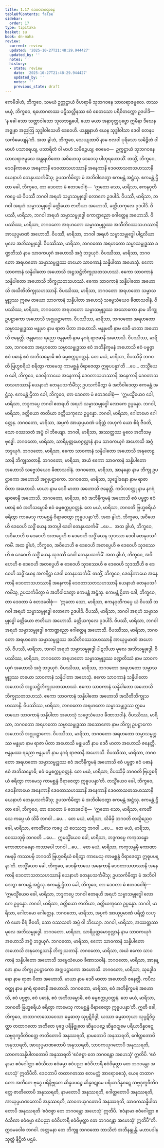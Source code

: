 ```yaml
---
title: 1.17 ဒေဝတာရောစန
tableOfContents: false
sidebar:
  order: 17
type: tipitaka
basket: su
book: dn-maha
review:
  current: review
  updated: '2025-10-27T21:48:29.944427'
  updated_by: ''
  notes: ''
  history:
  - state: review
    date: '2025-10-27T21:48:29.944427'
    updated_by: ''
    notes: ''
    previous_state: draft
---
```



<ReviewStatus review={frontmatter.review} showDetails={true} />

<HypothesisAnnotation frontmatter={frontmatter} />

<DynamicBreadcrumb />

<Division number="91" book="dn-maha" e="ch" v="7" p="42">

<Paragraph number="181" book="dn-maha">
ဧကမိဒါဟံ, ဘိက္ခဝေ, သမယံ ဥက္ကဋ္ဌာယံ ဝိဟရာမိ သုဘဂဝနေ သာလရာဇမူလေ. တဿ မယှံ, ဘိက္ခဝေ, ရဟောဂတဿ ပဋိသလ္လီနဿ ဧဝံ စေတသော ပရိဝိတက္ကော ဥဒပါဒိ—  ‘န ခေါ သော သတ္တာဝါသော သုလဘရူပေါ, ယော မယာ အနာဝုတ္ထပုဗ္ဗော ဣမိနာ ဒီဃေန အဒ္ဓုနာ အညတြ သုဒ္ဓါဝါသေဟိ ဒေဝေဟိ. ယန္နူနာဟံ ယေန သုဒ္ဓါဝါသာ ဒေဝါ တေနုပသင်္ကမေယျန်’တိ. အထ ခွါဟံ, ဘိက္ခဝေ, သေယျထာပိ နာမ ဗလဝါ ပုရိသော သမိဉ္ဇိတံ ဝါ ဗာဟံ ပသာရေယျ, ပသာရိတံ ဝါ ဗာဟံ သမိဉ္ဇေယျ; ဧဝမေဝ—  ဥက္ကဋ္ဌာယံ သုဘဂဝနေ သာလရာဇမူလေ အန္တရဟိတော အဝိဟေသု ဒေဝေသု ပါတုရဟောသိံ. တသ္မိံ, ဘိက္ခဝေ, ဒေဝနိကာယေ အနေကာနိ ဒေဝတာသဟဿာနိ အနေကာနိ ဒေဝတာသတသဟဿာနိ ယေနာဟံ တေနုပသင်္ကမိံသု; ဥပသင်္ကမိတွာ မံ အဘိဝါဒေတွာ ဧကမန္တံ အဋ္ဌံသု. ဧကမန္တံ ဌိတာ ခေါ, ဘိက္ခဝေ, တာ ဒေဝတာ မံ ဧတဒဝေါစုံ—  ‘ဣတော သော, မာရိသာ, ဧကနဝုတိကပ္ပေ ယံ ဝိပဿီ ဘဂဝါ အရဟံ သမ္မာသမ္ဗုဒ္ဓေါ လောကေ ဥဒပါဒိ. ဝိပဿီ, မာရိသာ, ဘဂဝါ အရဟံ သမ္မာသမ္ဗုဒ္ဓေါ ခတ္တိယော ဇာတိယာ အဟောသိ, ခတ္တိယကုလေ ဥဒပါဒိ. ဝိပဿီ, မာရိသာ, ဘဂဝါ အရဟံ သမ္မာသမ္ဗုဒ္ဓေါ ကောဏ္ဍညော ဂေါတ္တေန အဟောသိ. ဝိပဿိဿ, မာရိသာ, ဘဂဝတော အရဟတော သမ္မာသမ္ဗုဒ္ဓဿ အသီတိဝဿသဟဿာနိ အာယုပ္ပမာဏံ အဟောသိ. ဝိပဿီ, မာရိသာ, ဘဂဝါ အရဟံ သမ္မာသမ္ဗုဒ္ဓေါ ပါဋလိယာ မူလေ အဘိသမ္ဗုဒ္ဓေါ. ဝိပဿိဿ, မာရိသာ, ဘဂဝတော အရဟတော သမ္မာသမ္ဗုဒ္ဓဿ ခဏ္ဍတိဿံ နာမ သာဝကယုဂံ အဟောသိ အဂ္ဂံ ဘဒ္ဒယုဂံ. ဝိပဿိဿ, မာရိသာ, ဘဂဝတော အရဟတော သမ္မာသမ္ဗုဒ္ဓဿ တယော သာဝကာနံ သန္နိပါတာ အဟေသုံ. ဧကော သာဝကာနံ သန္နိပါတော အဟောသိ အဋ္ဌသဋ္ဌိဘိက္ခုသတသဟဿံ. ဧကော သာဝကာနံ သန္နိပါတော အဟောသိ ဘိက္ခုသတသဟဿံ. ဧကော သာဝကာနံ သန္နိပါတော အဟောသိ အသီတိဘိက္ခုသဟဿာနိ. ဝိပဿိဿ, မာရိသာ, ဘဂဝတော အရဟတော သမ္မာသမ္ဗုဒ္ဓဿ ဣမေ တယော သာဝကာနံ သန္နိပါတာ အဟေသုံ သဗ္ဗေသံယေဝ ခီဏာသဝါနံ. ဝိပဿိဿ, မာရိသာ, ဘဂဝတော အရဟတော သမ္မာသမ္ဗုဒ္ဓဿ အသောကော နာမ ဘိက္ခု ဥပဋ္ဌာကော အဟောသိ အဂ္ဂုပဋ္ဌာကော. ဝိပဿိဿ, မာရိသာ, ဘဂဝတော အရဟတော သမ္မာသမ္ဗုဒ္ဓဿ ဗန္ဓုမာ နာမ ရာဇာ ပိတာ အဟောသိ. ဗန္ဓုမတီ နာမ ဒေဝီ မာတာ အဟောသိ ဇနေတ္တိ. ဗန္ဓုမဿ ရညော ဗန္ဓုမတီ နာမ နဂရံ ရာဇဓာနီ အဟောသိ. ဝိပဿိဿ, မာရိသာ, ဘဂဝတော အရဟတော သမ္မာသမ္ဗုဒ္ဓဿ ဧဝံ အဘိနိက္ခမနံ အဟောသိ ဧဝံ ပဗ္ဗဇ္ဇာ ဧဝံ ပဓာနံ ဧဝံ အဘိသမ္ဗောဓိ ဧဝံ ဓမ္မစက္ကပ္ပဝတ္တနံ. တေ မယံ, မာရိသာ, ဝိပဿိမှိ ဘဂဝတိ ဗြဟ္မစရိယံ စရိတွာ ကာမေသု ကာမစ္ဆန္ဒံ ဝိရာဇေတွာ ဣဓူပပန္နာ’တိ …ပေ…
</Paragraph>

<Paragraph number="182" book="dn-maha">
တသ္မိံယေဝ ခေါ, ဘိက္ခဝေ, ဒေဝနိကာယေ အနေကာနိ ဒေဝတာသဟဿာနိ အနေကာနိ ဒေဝတာသတသဟဿာနိ ယေနာဟံ တေနုပသင်္ကမိံသု; ဥပသင်္ကမိတွာ မံ အဘိဝါဒေတွာ ဧကမန္တံ အဋ္ဌံသု. ဧကမန္တံ ဌိတာ ခေါ, ဘိက္ခဝေ, တာ ဒေဝတာ မံ ဧတဒဝေါစုံ—  ‘ဣမသ္မိံယေဝ ခေါ, မာရိသာ, ဘဒ္ဒကပ္ပေ ဘဂဝါ ဧတရဟိ အရဟံ သမ္မာသမ္ဗုဒ္ဓေါ လောကေ ဥပ္ပန္နော. ဘဂဝါ, မာရိသာ, ခတ္တိယော ဇာတိယာ ခတ္တိယကုလေ ဥပ္ပန္နော. ဘဂဝါ, မာရိသာ, ဂေါတမော ဂေါတ္တေန. ဘဂဝတော, မာရိသာ, အပ္ပကံ အာယုပ္ပမာဏံ ပရိတ္တံ လဟုကံ ယော စိရံ ဇီဝတိ, သော ဝဿသတံ အပ္ပံ ဝါ ဘိယျော. ဘဂဝါ, မာရိသာ, အဿတ္ထဿ မူလေ အဘိသမ္ဗုဒ္ဓေါ. ဘဂဝတော, မာရိသာ, သာရိပုတ္တမောဂ္ဂလ္လာနံ နာမ သာဝကယုဂံ အဟောသိ အဂ္ဂံ ဘဒ္ဒယုဂံ. ဘဂဝတော, မာရိသာ, ဧကော သာဝကာနံ သန္နိပါတော အဟောသိ အဍ္ဎတေဠသာနိ ဘိက္ခုသတာနိ. ဘဂဝတော, မာရိသာ, အယံ ဧကော သာဝကာနံ သန္နိပါတော အဟောသိ သဗ္ဗေသံယေဝ ခီဏာသဝါနံ. ဘဂဝတော, မာရိသာ, အာနန္ဒော နာမ ဘိက္ခု ဥပဋ္ဌာကော အဟောသိ အဂ္ဂုပဋ္ဌာကော. ဘဂဝတော, မာရိသာ, သုဒ္ဓေါဒနော နာမ ရာဇာ ပိတာ အဟောသိ. မာယာ နာမ ဒေဝီ မာတာ အဟောသိ ဇနေတ္တိ. ကပိလဝတ္ထု နာမ နဂရံ ရာဇဓာနီ အဟောသိ. ဘဂဝတော, မာရိသာ, ဧဝံ အဘိနိက္ခမနံ အဟောသိ ဧဝံ ပဗ္ဗဇ္ဇာ ဧဝံ ပဓာနံ ဧဝံ အဘိသမ္ဗောဓိ ဧဝံ ဓမ္မစက္ကပ္ပဝတ္တနံ. တေ မယံ, မာရိသာ, ဘဂဝတိ ဗြဟ္မစရိယံ စရိတွာ ကာမေသု ကာမစ္ဆန္ဒံ ဝိရာဇေတွာ ဣဓူပပန္နာ’တိ.
</Paragraph>

</Division>
<Division number="92" book="dn-maha" e="ch" v="7" p="44">

<Paragraph number="183" book="dn-maha">
အထ ခွါဟံ, ဘိက္ခဝေ, အဝိဟေဟိ ဒေဝေဟိ သဒ္ဓိံ ယေန အတပ္ပါ ဒေဝါ တေနုပသင်္ကမိံ …ပေ…  အထ ခွါဟံ, ဘိက္ခဝေ, အဝိဟေဟိ စ ဒေဝေဟိ အတပ္ပေဟိ စ ဒေဝေဟိ သဒ္ဓိံ ယေန သုဒဿာ ဒေဝါ တေနုပသင်္ကမိံ. အထ ခွါဟံ, ဘိက္ခဝေ, အဝိဟေဟိ စ ဒေဝေဟိ အတပ္ပေဟိ စ ဒေဝေဟိ သုဒဿေဟိ စ ဒေဝေဟိ သဒ္ဓိံ ယေန သုဒဿီ ဒေဝါ တေနုပသင်္ကမိံ. အထ ခွါဟံ, ဘိက္ခဝေ, အဝိဟေဟိ စ ဒေဝေဟိ အတပ္ပေဟိ စ ဒေဝေဟိ သုဒဿေဟိ စ ဒေဝေဟိ သုဒဿီဟိ စ ဒေဝေဟိ သဒ္ဓိံ ယေန အကနိဋ္ဌာ ဒေဝါ တေနုပသင်္ကမိံ. တသ္မိံ, ဘိက္ခဝေ, ဒေဝနိကာယေ အနေကာနိ ဒေဝတာသဟဿာနိ အနေကာနိ ဒေဝတာသတသဟဿာနိ ယေနာဟံ တေနုပသင်္ကမိံသု, ဥပသင်္ကမိတွာ မံ အဘိဝါဒေတွာ ဧကမန္တံ အဋ္ဌံသု.
</Paragraph>

<Paragraph number="184" book="dn-maha">
ဧကမန္တံ ဌိတာ ခေါ, ဘိက္ခဝေ, တာ ဒေဝတာ မံ ဧတဒဝေါစုံ—  ‘ဣတော သော, မာရိသာ, ဧကနဝုတိကပ္ပေ ယံ ဝိပဿီ ဘဂဝါ အရဟံ သမ္မာသမ္ဗုဒ္ဓေါ လောကေ ဥဒပါဒိ. ဝိပဿီ, မာရိသာ, ဘဂဝါ အရဟံ သမ္မာသမ္ဗုဒ္ဓေါ ခတ္တိယော ဇာတိယာ အဟောသိ. ခတ္တိယကုလေ ဥဒပါဒိ. ဝိပဿီ, မာရိသာ, ဘဂဝါ အရဟံ သမ္မာသမ္ဗုဒ္ဓေါ ကောဏ္ဍညော ဂေါတ္တေန အဟောသိ. ဝိပဿိဿ, မာရိသာ, ဘဂဝတော အရဟတော သမ္မာသမ္ဗုဒ္ဓဿ အသီတိဝဿသဟဿာနိ အာယုပ္ပမာဏံ အဟောသိ. ဝိပဿီ, မာရိသာ, ဘဂဝါ အရဟံ သမ္မာသမ္ဗုဒ္ဓေါ ပါဋလိယာ မူလေ အဘိသမ္ဗုဒ္ဓေါ. ဝိပဿိဿ, မာရိသာ, ဘဂဝတော အရဟတော သမ္မာသမ္ဗုဒ္ဓဿ ခဏ္ဍတိဿံ နာမ သာဝကယုဂံ အဟောသိ အဂ္ဂံ ဘဒ္ဒယုဂံ. ဝိပဿိဿ, မာရိသာ, ဘဂဝတော အရဟတော သမ္မာသမ္ဗုဒ္ဓဿ တယော သာဝကာနံ သန္နိပါတာ အဟေသုံ. ဧကော သာဝကာနံ သန္နိပါတော အဟောသိ အဋ္ဌသဋ္ဌိဘိက္ခုသတသဟဿံ. ဧကော သာဝကာနံ သန္နိပါတော အဟောသိ ဘိက္ခုသတသဟဿံ. ဧကော သာဝကာနံ သန္နိပါတော အဟောသိ အသီတိဘိက္ခုသဟဿာနိ. ဝိပဿိဿ, မာရိသာ, ဘဂဝတော အရဟတော သမ္မာသမ္ဗုဒ္ဓဿ ဣမေ တယော သာဝကာနံ သန္နိပါတာ အဟေသုံ သဗ္ဗေသံယေဝ ခီဏာသဝါနံ. ဝိပဿိဿ, မာရိသာ, ဘဂဝတော အရဟတော သမ္မာသမ္ဗုဒ္ဓဿ အသောကော နာမ ဘိက္ခု ဥပဋ္ဌာကော အဟောသိ အဂ္ဂုပဋ္ဌာကော. ဝိပဿိဿ, မာရိသာ, ဘဂဝတော အရဟတော သမ္မာသမ္ဗုဒ္ဓဿ ဗန္ဓုမာ နာမ ရာဇာ ပိတာ အဟောသိ ဗန္ဓုမတီ နာမ ဒေဝီ မာတာ အဟောသိ ဇနေတ္တိ. ဗန္ဓုမဿ ရညော ဗန္ဓုမတီ နာမ နဂရံ ရာဇဓာနီ အဟောသိ. ဝိပဿိဿ, မာရိသာ, ဘဂဝတော အရဟတော သမ္မာသမ္ဗုဒ္ဓဿ ဧဝံ အဘိနိက္ခမနံ အဟောသိ ဧဝံ ပဗ္ဗဇ္ဇာ ဧဝံ ပဓာနံ ဧဝံ အဘိသမ္ဗောဓိ, ဧဝံ ဓမ္မစက္ကပ္ပဝတ္တနံ. တေ မယံ, မာရိသာ, ဝိပဿိမှိ ဘဂဝတိ ဗြဟ္မစရိယံ စရိတွာ ကာမေသု ကာမစ္ဆန္ဒံ ဝိရာဇေတွာ ဣဓူပပန္နာ’တိ. တသ္မိံယေဝ ခေါ, ဘိက္ခဝေ, ဒေဝနိကာယေ အနေကာနိ ဒေဝတာသဟဿာနိ အနေကာနိ ဒေဝတာသတသဟဿာနိ ယေနာဟံ တေနုပသင်္ကမိံသု; ဥပသင်္ကမိတွာ မံ အဘိဝါဒေတွာ ဧကမန္တံ အဋ္ဌံသု. ဧကမန္တံ ဌိတာ ခေါ, ဘိက္ခဝေ, တာ ဒေဝတာ မံ ဧတဒဝေါစုံ—  ‘ဣတော သော, မာရိသာ, ဧကတိံသေ ကပ္ပေ ယံ သိခီ ဘဂဝါ …ပေ…  တေ မယံ, မာရိသာ, သိခိမှိ ဘဂဝတိ တသ္မိညေဝ ခေါ, မာရိသာ, ဧကတိံသေ ကပ္ပေ ယံ ဝေဿဘူ ဘဂဝါ …ပေ…  တေ မယံ, မာရိသာ, ဝေဿဘုမှိ ဘဂဝတိ …ပေ…  ဣမသ္မိံယေဝ ခေါ, မာရိသာ, ဘဒ္ဒကပ္ပေ ကကုသန္ဓော ကောဏာဂမနော ကဿပေါ ဘဂဝါ …ပေ…  တေ မယံ, မာရိသာ, ကကုသန္ဓမှိ ကောဏာဂမနမှိ ကဿပမှိ ဘဂဝတိ ဗြဟ္မစရိယံ စရိတွာ ကာမေသု ကာမစ္ဆန္ဒံ ဝိရာဇေတွာ ဣဓူပပန္နာ’တိ.
</Paragraph>

</Division>
<Division number="93" book="dn-maha" e="ch" v="7" p="45">

<Paragraph number="185" book="dn-maha">
တသ္မိံယေဝ ခေါ, ဘိက္ခဝေ, ဒေဝနိကာယေ အနေကာနိ ဒေဝတာသဟဿာနိ အနေကာနိ ဒေဝတာသတသဟဿာနိ ယေနာဟံ တေနုပသင်္ကမိံသု; ဥပသင်္ကမိတွာ မံ အဘိဝါဒေတွာ ဧကမန္တံ အဋ္ဌံသု. ဧကမန္တံ ဌိတာ ခေါ, ဘိက္ခဝေ, တာ ဒေဝတာ မံ ဧတဒဝေါစုံ—  ‘ဣမသ္မိံယေဝ ခေါ, မာရိသာ, ဘဒ္ဒကပ္ပေ ဘဂဝါ ဧတရဟိ အရဟံ သမ္မာသမ္ဗုဒ္ဓေါ လောကေ ဥပ္ပန္နော. ဘဂဝါ, မာရိသာ, ခတ္တိယော ဇာတိယာ, ခတ္တိယကုလေ ဥပ္ပန္နော. ဘဂဝါ, မာရိသာ, ဂေါတမော ဂေါတ္တေန. ဘဂဝတော, မာရိသာ, အပ္ပကံ အာယုပ္ပမာဏံ ပရိတ္တံ လဟုကံ ယော စိရံ ဇီဝတိ, သော ဝဿသတံ အပ္ပံ ဝါ ဘိယျော. ဘဂဝါ, မာရိသာ, အဿတ္ထဿ မူလေ အဘိသမ္ဗုဒ္ဓေါ. ဘဂဝတော, မာရိသာ, သာရိပုတ္တမောဂ္ဂလ္လာနံ နာမ သာဝကယုဂံ အဟောသိ အဂ္ဂံ ဘဒ္ဒယုဂံ. ဘဂဝတော, မာရိသာ, ဧကော သာဝကာနံ သန္နိပါတော အဟောသိ အဍ္ဎတေဠသာနိ ဘိက္ခုသတာနိ. ဘဂဝတော, မာရိသာ, အယံ ဧကော သာဝကာနံ သန္နိပါတော အဟောသိ သဗ္ဗေသံယေဝ ခီဏာသဝါနံ. ဘဂဝတော, မာရိသာ, အာနန္ဒော နာမ ဘိက္ခု ဥပဋ္ဌာကော အဂ္ဂုပဋ္ဌာကော အဟောသိ. ဘဂဝတော, မာရိသာ, သုဒ္ဓေါဒနော နာမ ရာဇာ ပိတာ အဟောသိ. မာယာ နာမ ဒေဝီ မာတာ အဟောသိ ဇနေတ္တိ. ကပိလဝတ္ထု နာမ နဂရံ ရာဇဓာနီ အဟောသိ. ဘဂဝတော, မာရိသာ, ဧဝံ အဘိနိက္ခမနံ အဟောသိ, ဧဝံ ပဗ္ဗဇ္ဇာ, ဧဝံ ပဓာနံ, ဧဝံ အဘိသမ္ဗောဓိ, ဧဝံ ဓမ္မစက္ကပ္ပဝတ္တနံ. တေ မယံ, မာရိသာ, ဘဂဝတိ ဗြဟ္မစရိယံ စရိတွာ ကာမေသု ကာမစ္ဆန္ဒံ ဝိရာဇေတွာ ဣဓူပပန္နာ’တိ.
</Paragraph>

</Division>
<Division number="94" book="dn-maha" e="ch" v="7" p="46">

<Paragraph number="186" book="dn-maha">
ဣတိ ခေါ, ဘိက္ခဝေ, တထာဂတဿေဝေသာ ဓမ္မဓာတု သုပ္ပဋိဝိဒ္ဓါ, ယဿာ ဓမ္မဓာတုယာ သုပ္ပဋိဝိဒ္ဓတ္တာ တထာဂတော အတီတေ ဗုဒ္ဓေ ပရိနိဗ္ဗုတေ ဆိန္နပပဉ္စေ ဆိန္နဝဋုမေ ပရိယာဒိန္နဝဋ္ဋေ သဗ္ဗဒုက္ခဝီတိဝတ္တေ ဇာတိတောပိ အနုဿရတိ, နာမတောပိ အနုဿရတိ, ဂေါတ္တတောပိ အနုဿရတိ, အာယုပ္ပမာဏတောပိ အနုဿရတိ, သာဝကယုဂတောပိ အနုဿရတိ, သာဝကသန္နိပါတတောပိ အနုဿရတိ ‘ဧဝံဇစ္စာ တေ ဘဂဝန္တော အဟေသုံ’ ဣတိပိ. ‘ဧဝံနာမာ ဧဝံဂေါတ္တာ ဧဝံသီလာ ဧဝံဓမ္မာ ဧဝံပညာ ဧဝံဝိဟာရီ ဧဝံဝိမုတ္တာ တေ ဘဂဝန္တော အဟေသုံ’ ဣတိပီတိ.
</Paragraph>

<Paragraph number="187" book="dn-maha">
ဒေဝတာပိ တထာဂတဿ ဧတမတ္ထံ အာရောစေသုံ, ယေန တထာဂတော အတီတေ ဗုဒ္ဓေ ပရိနိဗ္ဗုတေ ဆိန္နပပဉ္စေ ဆိန္နဝဋုမေ ပရိယာဒိန္နဝဋ္ဋေ သဗ္ဗဒုက္ခဝီတိဝတ္တေ ဇာတိတောပိ အနုဿရတိ, နာမတောပိ အနုဿရတိ, ဂေါတ္တတောပိ အနုဿရတိ, အာယုပ္ပမာဏတောပိ အနုဿရတိ, သာဝကယုဂတောပိ အနုဿရတိ, သာဝကသန္နိပါတတောပိ အနုဿရတိ ‘ဧဝံဇစ္စာ တေ ဘဂဝန္တော အဟေသုံ’ ဣတိပိ. ‘ဧဝံနာမာ ဧဝံဂေါတ္တာ ဧဝံသီလာ ဧဝံဓမ္မာ ဧဝံပညာ ဧဝံဝိဟာရီ ဧဝံဝိမုတ္တာ တေ ဘဂဝန္တော အဟေသုံ’ ဣတိပီ”တိ.
</Paragraph>

<Paragraph number="188" book="dn-maha">
ဣဒမဝေါစ ဘဂဝါ. အတ္တမနာ တေ ဘိက္ခူ ဘဂဝတော ဘာသိတံ အဘိနန္ဒုန္တိ.

</Paragraph>
</Division>

<Paragraph number="189" type="center" book="dn-maha">
မဟာပဒါနသုတ္တံ နိဋ္ဌိတံ ပဌမံ.
</Paragraph>